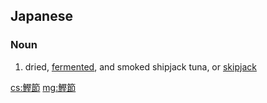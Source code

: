 ==Japanese==
{{ja-kanjitab|かつお|ふし|k2=ぶし|yomi=k|r=y}}
{{wikipedia|Katsuobushi}}

===Noun===
{{ja-noun|かつおぶし}}

# dried, [[fermented]], and smoked shipjack tuna, or [[skipjack]]

[[cs:鰹節]]
[[mg:鰹節]]